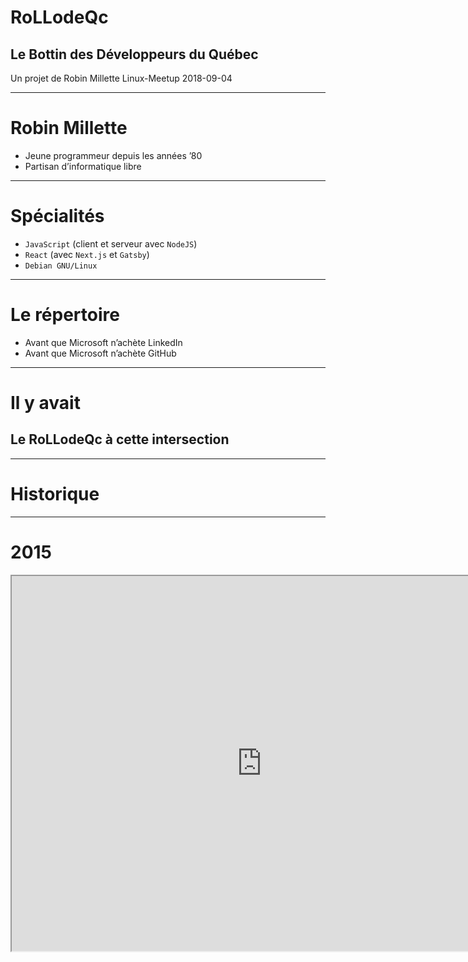 <!--  export { dark as theme } from 'mdx-deck/themes' -->

# RoLLodeQc
## Le Bottin des Développeurs du Québec

Un projet de Robin Millette
Linux-Meetup 2018-09-04

---

# Robin Millette

* Jeune programmeur depuis les années ’80
* Partisan d’informatique libre

---

# Spécialités

* ```JavaScript``` (client et serveur avec ```NodeJS```)
* ```React``` (avec ```Next.js``` et ```Gatsby```)
* ```Debian GNU/Linux```

---

# Le répertoire

* Avant que Microsoft n’achète LinkedIn
* Avant que Microsoft n’achète GitHub

---

# Il y avait

## Le RoLLodeQc à cette intersection

---

# Historique

---

# 2015

<iframe width="800" height="600" src="http://www.rollodeqc.com/" />

---

# 2017

* Difficultés de mises à jour
* Désuétude des informations

---

# 2018

* Toute nouvelle version
* Script amélioré pour récolter les données GitHub
* Site statique généré avec React et GraphQL via Gatsby

---

## Semaine québécoise de l’informatique libre

---

# Statistiques
## Qui sont les développeurs du Québec?

*en date du 28 août 2018*

---

## Aperçu

* **15 650** développeurs
* **9 351** ont au moins une contribution <small>au cours des 20 dernières semaines</small>
* **8 640** ont au moins un dépot
* **2 912** sont disponibles
* **Trop peu de femmes**

---

## Licences

* MIT: **4 107** personnes
* Apache-2: **1 761** personnes
* GPL-3: **1 238** personnes
* GPL-2: **471** personnes
* BSD-3-Clause: **526** personnes
* BSD-2-Clause: **240** personnes
* AGPL-3: **214** personnes

---

## Langages

* JavaScript: **3 363** personnes
* Python: **2 411** personnes
* HTML: **2 062** personnes
* Java: **1 642** personnes
* C++: **1 251** personnes
* CSS: **1 165** personnes
* Shell: **1 038** personnes
* PHP: **1 034** personnes

---


# Sur mobiles

<iframe width="414" height="600" src="http://dev.rollodeqc.com/fr/" />


---

<iframe width="800" height="600" src="http://dev.rollodeqc.com/fr/" />

---


# The end, or is it?
